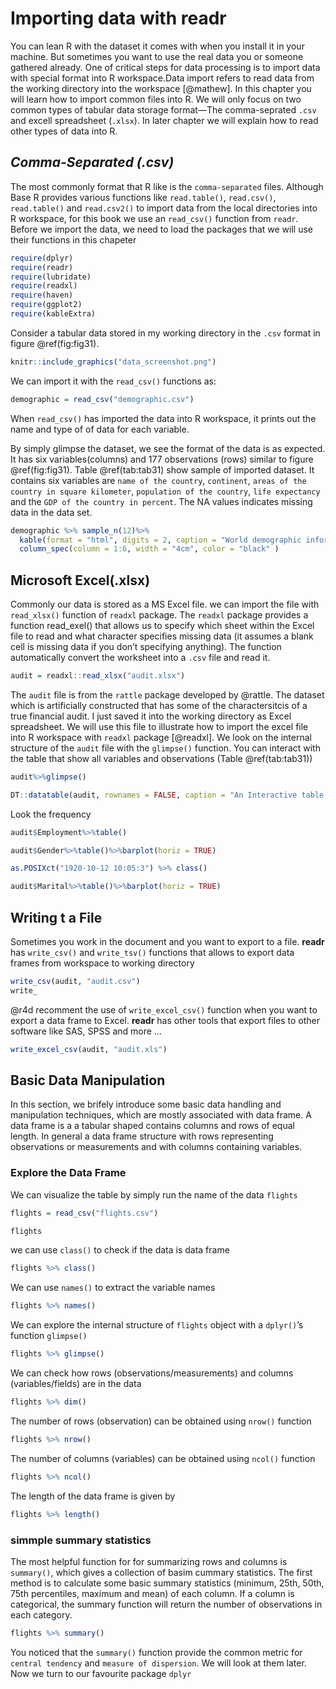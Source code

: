 
# Importing data with **readr** {#readr}
You can  lean R with the dataset it comes with when you install it in your machine. But sometimes you want to use the real data you or someone gathered already. One of critical steps for data processing is to import data with special format into R workspace.Data import refers to read data from the working directory into the workspace [@mathew]. In this chapter you will learn how to import common files into R. We will only focus on two common types of tabular data storage format---The comma-seprated `.csv` and excell spreadsheet (`.xlsx`). In later chapter we will explain how to read other types of data into R. 


## *Comma-Separated (.csv)*

The most commonly format that R like is the `comma-separated` files. Although Base R provides various functions like `read.table()`, `read.csv()`, `read.table()` and `read.csv2()` to import data from the local directories into R workspace, for this book we  use an `read_csv()` function from `readr`. Before we import the data, we need to load the packages that we will use their functions in this chapeter
 
```r
require(dplyr)
require(readr)
require(lubridate)
require(readxl)
require(haven)
require(ggplot2)
require(kableExtra)

```

Consider a tabular data stored in my working directory in the `.csv` format in figure \@ref(fig:fig31). 
```r

knitr::include_graphics("data_screenshot.png")
```


We can import it with the `read_csv()` functions as:
```r
demographic = read_csv("demographic.csv") 

```

When `read_csv()` has imported the data into R workspace, it prints out the name and type of of data for each variable.

By simply glimpse the dataset, we see the format of the data is as expected. It has six variables(columns) and 177 observations (rows) similar to figure \@ref(fig:fig31). Table \@ref(tab:tab31) show sample of imported dataset. It contains six variables are `name of the country`, `continent`, `areas of the country in square kilometer`, `population of the country`, `life expectancy` and the `GDP of the country in percent`. The NA values indicates missing data in the data set. 

```r
demographic %>% sample_n(12)%>%
  kable(format = "html", digits = 2, caption = "World demographic information", col.names = c("Country", "Continent", "Area (Km^2)", "Population", "Life Epectancy (Years)", "GDP")) %>%
  column_spec(column = 1:6, width = "4cm", color = "black" )
```



## Microsoft Excel(.xlsx)
Commonly our data is stored as a MS Excel file. we can import the file with  `read_xlsx()` function of `readxl` package. The `readxl` package provides a function read_exel() that allows us to specify which sheet within the Excel file to read and what character specifies missing data (it assumes a blank cell is missing data if you don't specifying anything). The  function automatically convert the worksheet into a `.csv` file and read it.


```r
audit = readxl::read_xlsx("audit.xlsx")
```

The `audit` file is from the `rattle` package developed by @rattle. The dataset which is artificially constructed that has some of the charactersitcis of a true financial audit. I just saved it into the working directory as Excel spreadsheet. We will use this file to illustrate how to import the excel file into R workspace with `readxl` package [@readxl]. We look on the internal structure of the `audit` file with the `glimpse()` function. You can interact with the table that show all variables and observations (Table \@ref(tab:tab31))
```r
audit%>%glimpse()
```


```r
DT::datatable(audit, rownames = FALSE, caption = "An Interactive table showing the audit data")
```


Look the frequency
```r
audit$Employment%>%table()
```

```r
audit$Gender%>%table()%>%barplot(horiz = TRUE)

as.POSIXct("1920-10-12 10:05:3") %>% class()

```

```r
audit$Marital%>%table()%>%barplot(horiz = TRUE)

```

## Writing t a File
Sometimes you work in the document and you want to export to a file. **readr** has 
`write_csv()` and `write_tsv()` functions that allows to export data frames from workspace to working directory

```r
write_csv(audit, "audit.csv")
write_

```

@r4d recomment the use of `write_excel_csv()` function when you want to export a data frame to Excel. **readr** has other tools that export files to other software like SAS, SPSS and more ...
```r
write_excel_csv(audit, "audit.xls")
```


## Basic Data Manipulation
In this section, we brifely introduce some basic data handling and manipulation techniques, which are mostly associated with data frame. A data frame is a a tabular shaped contains columns and rows of equal length. In general a data frame structure with rows representing observations or measurements and with columns containing variables. 

### Explore the Data Frame
We can visualize the table by simply run the name of the data `flights`
```r
flights = read_csv("flights.csv")

flights
```

we can use `class()` to check if the data is data frame
```r
flights %>% class()
```

We can use `names()` to extract the variable names
```r
flights %>% names()
```

We can explore the internal structure of `flights` object with a `dplyr()`'s function `glimpse()`
```r
flights %>% glimpse()
```

We can check how rows (observations/measurements) and columns (variables/fields) are in the data
```r
flights %>% dim()
```

The number of rows (observation) can be obtained using `nrow()` function
```r
flights %>% nrow()
```

The number of columns (variables) can be obtained using `ncol()` function
```r
flights %>% ncol()
```

The length of the data frame is given by
```r

flights %>% length()

```

### simmple summary statistics
The most helpful function for for summarizing rows and columns is `summary()`, which gives a collection of basim cummary statistics. The first method is to calculate some basic summary statistics (minimum, 25th, 50th, 75th percentiles, maximum and mean) of each column. If a column is categorical, the summary function will return the number of observations in each category.


```r
flights %>% summary()
```

You noticed that the `summary()` function provide the common metric for `central tendency` and ` measure of dispersion`. We will look at them later.  Now we turn to our favourite package `dplyr`

```r
```
